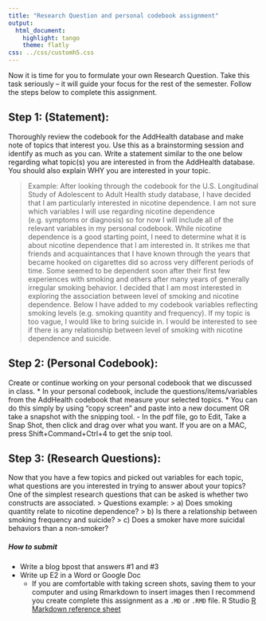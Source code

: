 ```yaml
---
title: "Research Question and personal codebook assignment"
output:
  html_document:
    highlight: tango
    theme: flatly
css: ../css/customh5.css
---
```


Now it is time for you to formulate your own Research Question. Take this task seriously – it will guide your focus for the rest of the semester. 
Follow the steps below to complete this assignment.


## Step 1: (Statement): 
Thoroughly review the codebook for the AddHealth database and make note of topics that interest you. Use this as a brainstorming session and identify as much as you can. Write a statement similar to the one below regarding what topic(s) you are interested in from the AddHealth database. You should also explain WHY you are interested in your topic. 

> Example:
After looking through the codebook for the U.S. Longitudinal Study of Adolescent to Adult Health study database, I have decided that I am particularly interested in nicotine dependence. I am not sure which variables I will use regarding nicotine dependence (e.g. symptoms or diagnosis) so for now I will include all of the relevant variables in my personal codebook. While nicotine dependence is a good starting point, I need to determine what it is about nicotine dependence that I am interested in. It strikes me that friends and acquaintances that I have known through the years that became hooked on cigarettes did so across very different periods of time. Some seemed to be dependent soon after their first few experiences with smoking and others after many years of generally irregular smoking behavior. I decided that I am most interested in exploring the association between level of smoking and nicotine dependence. Below I have added to my codebook variables reflecting smoking levels (e.g. smoking quantity and frequency). If my topic is too vague, I would like to bring suicide in. I would be interested to see if there is any relationship between level of smoking with nicotine dependence and suicide.


## Step 2: (Personal Codebook): 
Create or continue working on your personal codebook that we discussed in class. 
* In your personal codebook, include the questions/items/variables from the AddHealth codebook that measure your selected topics. 
* You can do this simply by using  “copy screen” and paste into a new document OR take a snapshot with the snipping tool. 
    - In the pdf file, go to Edit, Take a Snap Shot, then click and drag over what you want. If you are on a MAC, press Shift+Command+Ctrl+4 to get the snip tool.

## Step 3: (Research Questions): 
Now that you have a few topics and picked out variables for each topic, what questions are you interested in trying to answer about your topics? One of the simplest research questions that can be asked is whether two constructs are associated.
> Questions example:
> a) Does smoking quantity relate to nicotine dependence?
> b) Is there a relationship between smoking frequency and suicide?
> c) Does a smoker have more suicidal behaviors than a non-smoker?


##### How to submit
* Write a blog bpost that answers #1 and #3
* Write up E2 in a Word or Google Doc
    - If you are comfortable with taking screen shots, saving them to your computer and using Rmarkdown to insert images then I recommend you create complete this assignment as a `.MD` or `.RMD` file. R Studio [R Markdown reference sheet](https://www.rstudio.com/wp-content/uploads/2015/02/rmarkdown-cheatsheet.pdf)


